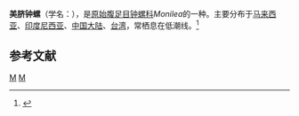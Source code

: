 {{Speciesbox
| taxon = Monilea callifera
| binomial_authority = (Lamarck, 1822)
}}
'''美脐钟螺'''（学名：''{{lang|la|Monilea callifera}}''），是[[原始腹足目|原始腹足目]][[钟螺科|钟螺科]]''Monilea''的一种。主要分布于[[马来西亚|马来西亚]]、[[印度尼西亚|印度尼西亚]]、[[中国大陆|中国大陆]]、[[台湾|台湾]]，常栖息在低潮线。<ref>{{cite web|url=http://shell.sinica.edu.tw/chinese/shellbase_detail.php?science_no=144|title=国际贝库：美脐钟螺|publisher=台湾贝类资料库|accessdate=2009-08-11}}</ref>

== 参考文献 ==
{{reflist}}

{{taxonbar}}
[[Category:_1822年描述的动物|M]]
[[Category:钟螺科|M]]